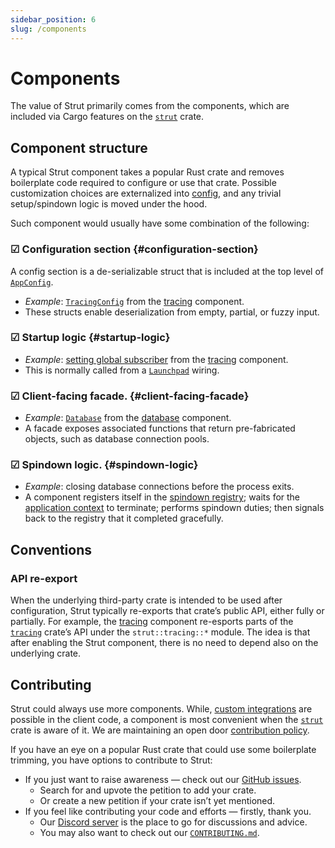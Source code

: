 ```yaml
---
sidebar_position: 6
slug: /components
---
```


# Components

[docs-config]: /docs/config
[docs-components-tracing]: /docs/components/tracing
[docs-components-database]: /docs/components/database
[docs-custom]: /docs/custom

[crates-io-strut]: https://crates.io/crates/strut
[crates-io-strut-tracing]: https://crates.io/crates/strut-tracing

[crates-io-tracing]: https://crates.io/crates/tracing

[docs-rs-strut-launchpad]: https://docs.rs/strut/latest/strut/struct.Launchpad.html
[docs-rs-strut-tracing-config]: https://docs.rs/strut-tracing/latest/strut_tracing/struct.TracingConfig.html
[docs-rs-strut-app-config]: https://docs.rs/strut/latest/strut/struct.AppConfig.html
[docs-rs-strut-database-facade]: https://docs.rs/strut/latest/strut/struct.Database.html
[docs-rs-strut-app-context]: https://docs.rs/strut/latest/strut/struct.AppContext.html
[docs-rs-strut-app-spindown]: https://docs.rs/strut/latest/strut/struct.AppSpindown.html

[docs-rs-tracing-set-global-default]: https://docs.rs/tracing/latest/tracing/subscriber/fn.set_global_default.html

[github-issues]: https://github.com/strut-rs/strut/issues
[discord]: https://discord.gg/KNkJuMkY
[contributing]: https://github.com/strut-rs/strut/blob/master/CONTRIBUTING.md

The value of Strut primarily comes from the components, which are included via Cargo features on the [`strut`][crates-io-strut] crate.

## Component structure

A typical Strut component takes a popular Rust crate and removes boilerplate code required to configure or use that crate.
Possible customization choices are externalized into [config][docs-config], and any trivial setup/spindown logic is moved under the hood.

Such component would usually have some combination of the following:

### ☑︎ Configuration section {#configuration-section}

A config section is a de-serializable struct that is included at the top level of [`AppConfig`][docs-rs-strut-app-config].

- _Example_: [`TracingConfig`][docs-rs-strut-tracing-config] from the [tracing][docs-components-tracing] component.
- These structs enable deserialization from empty, partial, or fuzzy input.

### ☑︎ Startup logic {#startup-logic}

- _Example_: [setting global subscriber][docs-rs-tracing-set-global-default] from the [tracing][docs-components-tracing] component.
- This is normally called from a [`Launchpad`][docs-rs-strut-launchpad] wiring.

### ☑︎ Client-facing facade. {#client-facing-facade}

- _Example_: [`Database`][docs-rs-strut-database-facade] from the [database][docs-components-database] component.
- A facade exposes associated functions that return pre-fabricated objects, such as database connection pools.

### ☑︎ Spindown logic. {#spindown-logic}

- _Example_: closing database connections before the process exits.
- A component registers itself in the [spindown registry][docs-rs-strut-app-spindown]; waits for the [application context][docs-rs-strut-app-context] to terminate; performs spindown duties; then signals back to the registry that it completed gracefully.

## Conventions

### API re-export

When the underlying third-party crate is intended to be used after configuration, Strut typically re-exports that crate’s public API, either fully or partially.
For example, the [tracing][docs-components-tracing] component re-esports parts of the [`tracing`][crates-io-tracing] crate’s API under the `strut::tracing::*` module.
The idea is that after enabling the Strut component, there is no need to depend also on the underlying crate.

## Contributing

Strut could always use more components.
While, [custom integrations][docs-custom] are possible in the client code, a component is most convenient when the [`strut`][crates-io-strut] crate is aware of it.
We are maintaining an open door [contribution policy][contributing].

If you have an eye on a popular Rust crate that could use some boilerplate trimming, you have options to contribute to Strut:

- If you just want to raise awareness — check out our [GitHub issues][github-issues].
    - Search for and upvote the petition to add your crate.
    - Or create a new petition if your crate isn’t yet mentioned.
- If you feel like contributing your code and efforts — firstly, thank you.
    - Our [Discord server][discord] is the place to go for discussions and advice.
    - You may also want to check out our [`CONTRIBUTING.md`][contributing].
